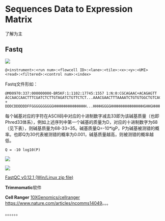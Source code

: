 # Sequences Data to Expression Matrix

了解为主

## Fastq

![](images/Fastq.jpg){fig-align="center"}

`@<instrument>:<run num>:<flowcell ID>:<lane>:<tile>:<x>:<y>:<UMI> <read>:<filtered>:<control num>:<index>`

Fastq文件形如：

```         
@M00970:337:000000000-BR5KF:1:1102:17745:1557 1:N:0:CGCAGAAC+ACAGAGTT
ACCAACCAACTTTCGATCTCTTGTAGATCTGTTCTCT...AAACGAACTTTAAAATCTGTGTGGCTGTCACTCGGCTGCATGC
+
DDDCDDDDDDFFGGGGGGGGGGHHHHHHHHHHHHHHH...HHHHGGGGHHHHHHHHHHHHHHHGHHGHHHHHHGGGGGGHHHH
```

每个碱基对应的字符在ASCII码中对应的十进制数字减去33即为该碱基质量（也即Phred33体系），例如上述序列中第一个碱基的质量为D，对应的十进制数字为68（见下表），则碱基质量为68-33=35。碱基质量Q=-10\*lgP，P为碱基被测错的概率。也即Q为30代表被测错的概率为0.001，碱基质量越高，则被测错的概率越低。

`Q = -10 log10(P)`

![](images/PhredQ_ASCII_base33.jpg){fig-align="center"}

![](images/Q_Error_Accuary.jpg){fig-align="center"}

[FastQC v0.12.1 (Win/Linux zip file)](https://www.bioinformatics.babraham.ac.uk/projects/download.html#fastqc)

**Trimmomatic**软件

**Cell Ranger** [10XGenomics/cellranger](https://github.com/10XGenomics/cellranger) <https://www.nature.com/articles/ncomms14049>。。。

。。。。。。
